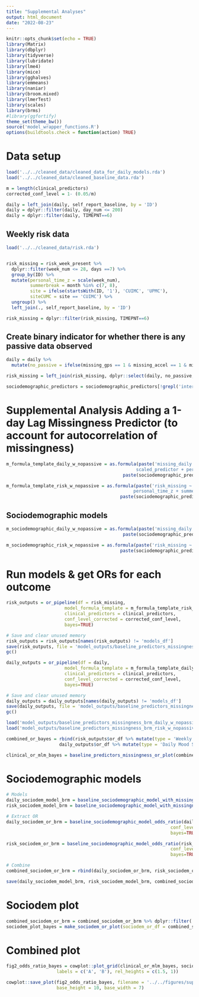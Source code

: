 ```yaml
---
title: "Supplemental Analyses"
output: html_document
date: "2022-08-23"
---
```


```r
knitr::opts_chunk$set(echo = TRUE)
library(Matrix)
library(dbplyr)
library(tidyverse)
library(lubridate)
library(lme4)
library(mice)
library(gghalves)
library(emmeans)
library(naniar)
library(broom.mixed)
library(lmerTest)
library(scales)
library(brms)
#library(ggfortify)
theme_set(theme_bw())
source('model_wrapper_functions.R')
options(buildtools.check = function(action) TRUE)
```

# Data setup

```r
load('../../cleaned_data/cleaned_data_for_daily_models.rda')
load('../../cleaned_data/cleaned_baseline_data.rda')
```

```r
m = length(clinical_predictors)
corrected_conf_level = 1- (0.05/m)
```

```r
daily = left_join(daily, self_report_baseline, by = 'ID')
daily = dplyr::filter(daily, day_num <= 200)
daily = dplyr::filter(daily, TIMEPNT==6)
```


## Weekly risk data
```r
load('../../cleaned_data/risk.rda')


risk_missing = risk_week_present %>%
  dplyr::filter(week_num <= 28, days ==7) %>%
  group_by(ID) %>%
  mutate(personal_time_z = scale(week_num),
         summerbreak = month %in% c(7, 8),
         site = ifelse(startsWith(ID, '1'), 'CUIMC', 'UPMC'),
         siteCUMC = site == 'CUIMC') %>%
  ungroup() %>%
  left_join(., self_report_baseline, by = 'ID') 

risk_missing = dplyr::filter(risk_missing, TIMEPNT==6)
```

## Create binary indicator for whether there is any passive data observed
```r
daily = daily %>%
  mutate(no_passive = ifelse(missing_gps == 1 & missing_accel == 1 & missing_keyboard == 1, 1, 0))

risk_missing = left_join(risk_missing, dplyr::select(daily, no_passive, ID, week=date), by = c('ID', 'week'))
```



```r
sociodemographic_predictors = sociodemographic_predictors[!grepl('interview_date_numeric', sociodemographic_predictors)]
```

# Supplemental Analysis Adding a 1-day Lag Missingness Predictor (to account for autocorrelation of missingness)

```r
m_formula_template_daily_w_nopassive = as.formula(paste('missing_daily ~ no_passive +
                                                 scaled_predictor + personal_time_z + weekend + summerbreak +', 
                                            paste(sociodemographic_predictors, collapse = '+'), ' + (1 |ID)'))

m_formula_template_risk_w_nopassive = as.formula(paste('risk_missing ~ no_passive + scaled_predictor + 
                                                personal_time_z + summerbreak +', 
                                           paste(sociodemographic_predictors, collapse = '+'), ' + (1 |ID)'))
```

## Sociodemographic models
```r
m_sociodemographic_daily_w_nopassive = as.formula(paste('missing_daily ~ no_passive + personal_time_z + weekend + summerbreak +', 
                                            paste(sociodemographic_predictors, collapse = '+'), ' + (1 |ID)'))

m_sociodemographic_risk_w_nopassive = as.formula(paste('risk_missing ~ no_passive + personal_time_z + summerbreak +', 
                                           paste(sociodemographic_predictors, collapse = '+'), ' + (1 |ID)'))
```


# Run models & get ORs for each outcome

```r
risk_outputs = or_pipeline(df = risk_missing, 
                      model_formula_template = m_formula_template_risk_w_nopassive,
                      clinical_predictors = clinical_predictors,
                      conf_level_corrected = corrected_conf_level,
                      bayes=TRUE)

# Save and clear unused memory
risk_outputs = risk_outputs[names(risk_outputs) != 'models_df']
save(risk_outputs, file = 'model_outputs/baseline_predictors_missingness_brm_risk_w_nopassive.rda')
gc()
```

```r
daily_outputs = or_pipeline(df = daily, 
                      model_formula_template = m_formula_template_daily_w_nopassive,
                      clinical_predictors = clinical_predictors,
                      conf_level_corrected = corrected_conf_level,
                      bayes=TRUE)

# Save and clear unused memory
daily_outputs = daily_outputs[names(daily_outputs) != 'models_df']
save(daily_outputs, file = 'model_outputs/baseline_predictors_missingness_brm_daily_w_nopassive.rda')
gc()
```



```r
load('model_outputs/baseline_predictors_missingness_brm_daily_w_nopassive.rda')
load('model_outputs/baseline_predictors_missingness_brm_risk_w_nopassive.rda')

combined_or_bayes = rbind(risk_outputs$or_df %>% mutate(type = 'Weekly SI Survey'),
                    daily_outputs$or_df %>% mutate(type = 'Daily Mood Survey'))

clinical_or_mlm_bayes = baseline_predictors_missingness_or_plot(combined_or_bayes, m = m, bayes = TRUE)
```



# Sociodemographic models 
```r
# Models
daily_sociodem_model_brm = baseline_sociodemographic_model_with_missingness_brm(model_formula = m_sociodemographic_daily_w_nopassive, df = daily)
risk_sociodem_model_brm = baseline_sociodemographic_model_with_missingness_brm(model_formula = m_sociodemographic_risk_w_nopassive, df = risk_missing)

# Extract OR
daily_sociodem_or_brm = baseline_sociodemographic_model_odds_ratio(daily_sociodem_model_brm, type = 'Daily Mood Survey', 
                                                              conf_level_corrected = corrected_conf_level,
                                                              bayes=TRUE)

risk_sociodem_or_brm = baseline_sociodemographic_model_odds_ratio(risk_sociodem_model_brm, type = 'Weekly SI Survey', 
                                                              conf_level_corrected = corrected_conf_level,
                                                              bayes=TRUE)

# Combine
combined_sociodem_or_brm = rbind(daily_sociodem_or_brm, risk_sociodem_or_brm)

save(daily_sociodem_model_brm, risk_sociodem_model_brm, combined_sociodem_or_brm, file = 'model_outputs/sociodemographic_predictors_missingness_brm_w_nopassive.rda')
```

# Sociodem plot

```r
combined_sociodem_or_brm = combined_sociodem_or_brm %>% dplyr::filter(!grepl('no_passive', term))
sociodem_plot_bayes = make_sociodem_or_plot(sociodem_or_df = combined_sociodem_or_brm, m = m, bayes=TRUE)
```

# Combined plot 
```r
fig2_odds_ratio_bayes = cowplot::plot_grid(clinical_or_mlm_bayes, sociodem_plot_bayes, ncol = 1, align = 'v', axis = 'lr',
                   labels = c('A', 'B'), rel_heights = c(1.5, 1))

cowplot::save_plot(fig2_odds_ratio_bayes, filename = '../../figures/supplement/clinical_sociodem_baseline_predictors_with_nopassive_between_missingness_odds_ratio_brm.png',
                   base_height = 10, base_width = 7)
```
